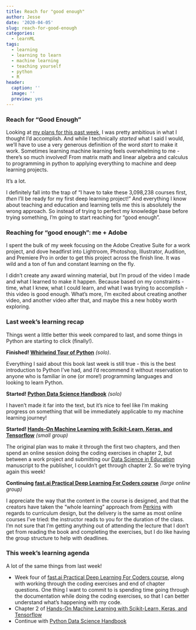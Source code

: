 ```yaml
---
title: Reach for "good enough"
author: Jesse
date: '2020-04-05'
slug: reach-for-good-enough
categories:
  - learnML
tags:
  - learning
  - learning to learn
  - machine learning
  - teaching yourself
  - python
  - R
header:
  caption: ''
  image: ''
  preview: yes
---
```


### Reach for "Good Enough"
Looking at <a href="https://www.jessemaegan.com/post/finding-your-just-right-learning-resources/" target="_blank">my plans for this past week</a>, I was pretty ambitious in what I thought I'd accomplish. 
And while I technically _started_ what I said I would, we'll have to use a very generous definition of the word _start_ to make it work.
Sometimes learning machine learning feels overwhelming to me - there's so much involved! From matrix math and linear algebra and calculus to programming in python to applying everything to machine and deep learning projects.

It's a lot. 

I definitely fall into the trap of "I have to take these 3,098,238 courses first, _then_ I'll be ready for my first deep learning project!" 
And everything I know about teaching and education and learning tells me this is absolutely the wrong approach.
So instead of trying to perfect my knowledge base before trying something, I'm going to start reaching for "good enough".

### Reaching for "good enough": me + Adobe
I spent the bulk of my week focusing on the Adobe Creative Suite for a work project, and dove headfirst into Lightroom, Photoshop, Illustrator, Audition, and Premiere Pro in order to get this project across the finish line. 
It was wild and a ton of fun and constant learning on the fly.

I didn't create any award winning material, but I'm proud of the video I made and what I learned to make it happen.
Because based on my constraints - time, what I knew, what I could learn, and what I was trying to accomplish - this video is good enough.
What's more, I'm excited about creating another video, and another video after that, and maybe this a new hobby worth exploring.

### Last week's learning recap
Things went a little better this week compared to last, and some things in Python are starting to click (finally!).

**Finished! <a href="https://jakevdp.github.io/WhirlwindTourOfPython/" target="_blank">Whirlwind Tour of Python</a>** _(solo)_.

Everything I said about this book last week is still true - this is the best introduction to Python I've had, and I'd recommend it without reservation to anyone who is familiar in one (or more!) programming languages and looking to learn Python.

**Started! <a href="https://jakevdp.github.io/PythonDataScienceHandbook/" target="_blank">Python Data Science Handbook</a>** _(solo)_

I haven't made it far into the text, but it's nice to feel like I'm making progress on something that will be immediately applicable to my machine learning journey!

**Started! <a href="https://www.oreilly.com/library/view/hands-on-machine-learning/9781492032632/" target="_blank">Hands-On Machine Learning with Scikit-Learn, Keras, and Tensorflow</a>** _(small group)_

The original plan was to make it through the first two chapters, and then spend an online session doing the coding exercises in chapter 2, but between a work project and submitting our <a href="https://datascienceineducation.com/" target="_blank">Data Science in Education</a> manuscript to the publisher, I couldn't get through chapter 2.
So we're trying again this week!

**Continuing <a href="https://course.fast.ai/" target="_blank">fast.ai Practical Deep Learning For Coders course</a>** _(large online group)_

I appreciate the way that the content in the course is designed, and that the creators have taken the "whole learning" approach from <a href="https://www.goodreads.com/book/show/4116086-making-learning-whole" target="_blank">Perkins</a> with regards to curriculum design, but the delivery is the same as most online courses I've tried: the instructor reads to you for the duration of the class.
I'm not sure that I'm getting anything out of attending the lecture that I don't get from reading the book and completing the exercises, but I do like having the group structure to help with deadlines.

### This week's learning agenda
A lot of the same things from last week!

- Week four of <a href="https://course.fast.ai/" target="_blank">fast.ai Practical Deep Learning For Coders course</a>, along with working through the coding exercises and end of chapter questions. One thing I want to commit to is spending time going through the documentation while doing the coding exercises, so that I can better understand what's happening with my code.
- Chapter 2 of <a href="https://www.oreilly.com/library/view/hands-on-machine-learning/9781492032632/" target="_blank">Hands-On Machine Learning with Scikit-Learn, Keras, and Tensorflow</a>
- Continue with <a href="https://jakevdp.github.io/PythonDataScienceHandbook/" target="_blank">Python Data Science Handbook</a>

